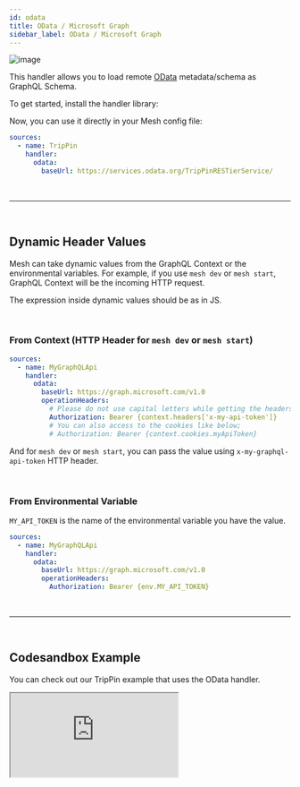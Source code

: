 ```yaml
---
id: odata
title: OData / Microsoft Graph
sidebar_label: OData / Microsoft Graph
---
```


![image](https://user-images.githubusercontent.com/20847995/79219762-87947a80-7e5b-11ea-903d-ba159935fa17.png)

This handler allows you to load remote [OData](https://odata.org) metadata/schema as GraphQL Schema.

To get started, install the handler library:

<PackageInstall packages="@graphql-mesh/odata" />

Now, you can use it directly in your Mesh config file:

```yaml
sources:
  - name: TripPin
    handler:
      odata:
        baseUrl: https://services.odata.org/TripPinRESTierService/
```

<p>&nbsp;</p>

---

<p>&nbsp;</p>

## Dynamic Header Values

Mesh can take dynamic values from the GraphQL Context or the environmental variables. For example, if you use `mesh dev` or `mesh start`, GraphQL Context will be the incoming HTTP request.

The expression inside dynamic values should be as in JS.

<p>&nbsp;</p>

### From Context (HTTP Header for `mesh dev` or `mesh start`)

```yaml
sources:
  - name: MyGraphQLApi
    handler:
      odata:
        baseUrl: https://graph.microsoft.com/v1.0
        operationHeaders:
          # Please do not use capital letters while getting the headers
          Authorization: Bearer {context.headers['x-my-api-token']}
          # You can also access to the cookies like below;
          # Authorization: Bearer {context.cookies.myApiToken}
```

And for `mesh dev` or `mesh start`, you can pass the value using `x-my-graphql-api-token` HTTP header.

<p>&nbsp;</p>

### From Environmental Variable

`MY_API_TOKEN` is the name of the environmental variable you have the value.

```yaml
sources:
  - name: MyGraphQLApi
    handler:
      odata:
        baseUrl: https://graph.microsoft.com/v1.0
        operationHeaders:
          Authorization: Bearer {env.MY_API_TOKEN}
```

<p>&nbsp;</p>

---

<p>&nbsp;</p>

## Codesandbox Example

You can check out our TripPin example that uses the OData handler.

<iframe
  src="https://codesandbox.io/embed/github/Urigo/graphql-mesh/tree/master/examples/odata-trippin?fontsize=14&hidenavigation=1&theme=dark&module=%2F.meshrc.yml"
  style={{ width: '100%', height: '500px', border: '0', borderRadius: '4px', overflow: 'hidden' }}
  title="odata-trippin-example"
  allow="geolocation; microphone; camera; midi; vr; accelerometer; gyroscope; payment; ambient-light-sensor; encrypted-media; usb"
  sandbox="allow-modals allow-forms allow-popups allow-scripts allow-same-origin"
/>

<p>&nbsp;</p>

---

<p>&nbsp;</p>

## Config API Reference

{@import ../generated-markdown/ODataHandler.generated.md}
